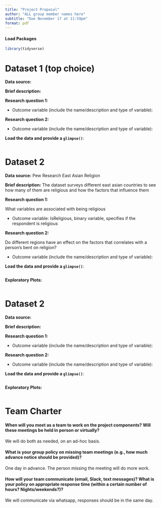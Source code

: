 ```yaml
---
title: "Project Proposal"
author: "ALL group member names here"
subtitle: "Due November 17 at 11:59pm"
format: pdf
---
```


#### Load Packages

```r
library(tidyverse)
```

# Dataset 1 (top choice)

**Data source:**

**Brief description:**

**Research question 1:**

-   Outcome variable (include the name/description and type of variable):

**Research question 2:**

-   Outcome variable (include the name/description and type of variable):

**Load the data and provide a `glimpse()`**:

```r

```

# Dataset 2 

**Data source:** Pew Research East Asian Religion

**Brief description:** The dataset surveys different east asian countries to see how many of them are religious and how the factors that influence them

**Research question 1:**

What variables are associated with being religious

-   Outcome variable: IsReligious, binary variable, specifies if the respondent is religious

**Research question 2:**

Do different regions have an effect on the factors that correlates with a person's bent on religion?

-   Outcome variable (include the name/description and type of variable):

**Load the data and provide a `glimpse()`**:

```r

```



**Exploratory Plots:**

```r

```

# Dataset 2

**Data source:**

**Brief description:**

**Research question 1:**

-   Outcome variable (include the name/description and type of variable):

**Research question 2:**

-   Outcome variable (include the name/description and type of variable):

**Load the data and provide a `glimpse()`**:

```r

```

**Exploratory Plots:**

```r

```


# 

# Team Charter

#### When will you meet as a team to work on the project components? Will these meetings be held in person or virtually?
We will do both as needed, on an ad-hoc basis.

#### What is your group policy on missing team meetings (e.g., how much advance notice should be provided)?
One day in advance. The person missing the meeting will do more work.

#### How will your team communicate (email, Slack, text messages)? What is your policy on appropriate response time (within a certain number of hours? Nights/weekends?)?
We will communicate via whatsapp, responses should be in the same day.


#### 
